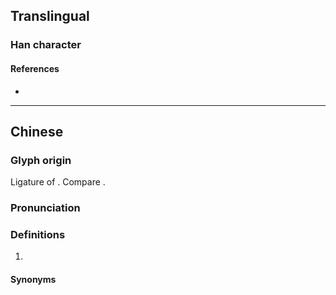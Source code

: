 {{character info/new}}
==Translingual==

===Han character===
{{Han char|rn=38|rad=女|as=10|sn=13|four=|canj=MFMWV|ids=⿱不要}}

====References====
* {{Han ref|kx=0269.181|hdz=21071.130|uh=5AD1|ud=23249}}

----

==Chinese==
{{zh-forms}}

===Glyph origin===
Ligature of {{zh-m|*不要}}. Compare {{cog|wuu|𧟰}}.

===Pronunciation===
{{zh-pron
|m=báo,biáo
|m-s=biao4
|cat=
}}

===Definitions===
{{zh-hanzi}}

# {{lb|zh|regional}} {{contraction of|lang=zh|不要|t=do not}}

====Synonyms====
{{zh-dial|別}}